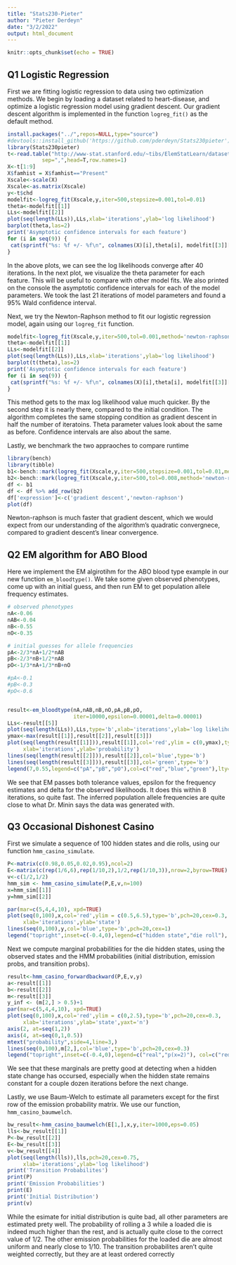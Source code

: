 ```yaml
---
title: "Stats230-Pieter"
author: "Pieter Derdeyn"
date: "3/2/2022"
output: html_document
---
```


```r
knitr::opts_chunk$set(echo = TRUE)
```

## Q1 Logistic Regression

First we are fitting logistic regression to data using two optimization methods. We begin by loading a dataset related to heart-disease, and optimize a logistic regression model using gradient descent. Our gradient descent algorithm is implemented in the function `logreg_fit()` as the default method.

```r
install.packages("../",repos=NULL,type="source")
#devtools::install_github('https://github.com/pderdeyn/Stats230pieter')
library(Stats230pieter)
t<-read.table("http://www-stat.stanford.edu/~tibs/ElemStatLearn/datasets/SAheart.data",
           sep=",",head=T,row.names=1)
X<-t[1:9]
X$famhist = X$famhist=="Present"
Xscale<-scale(X)
Xscale<-as.matrix(Xscale)
y<-t$chd
modelfit<-logreg_fit(Xscale,y,iter=500,stepsize=0.001,tol=0.01)
theta<-modelfit[[1]]
LLs<-modelfit[[2]]
plot(seq(length(LLs)),LLs,xlab='iterations',ylab='log likelihood')
barplot(theta,las=2)
print('Asymptotic confidence intervals for each feature')
for (i in seq(9)) {
 cat(sprintf("%s: %f +/- %f\n", colnames(X)[i],theta[i], modelfit[[3]][i]))
}
```

In the above plots, we can see the log likelihoods converge after 40 iterations. In the next plot, we visualize the theta parameter for each feature. This will be useful to compare with other model fits. We also printed on the console the asymptotic confidence intervals for each of the model parameters. We took the last 21 iterations of model parameters and found a 95% Wald confidence interval.

Next, we try the Newton-Raphson method to fit our logistic regression model, again using our `logreg_fit` function.


```r
modelfit<-logreg_fit(Xscale,y,iter=500,tol=0.001,method='newton-raphson')
theta<-modelfit[[1]]
LLs<-modelfit[[2]]
plot(seq(length(LLs)),LLs,xlab='iterations',ylab='log likelihood')
barplot(t(theta),las=2)
print('Asymptotic confidence intervals for each feature')
for (i in seq(9)) {
 cat(sprintf("%s: %f +/- %f\n", colnames(X)[i],theta[i], modelfit[[3]][i]))
}
```

This method gets to the max log likelihood value much quicker. By the second step it is nearly there, compared to the initial condition. The algorithm completes the same stopping condition as gradient descent in half the number of iteratoins. Theta parameter values look about the same as before. Confidence intervals are also about the same.

Lastly, we benchmark the two appraoches to compare runtime

```r
library(bench)
library(tibble)
b1<-bench::mark(logreg_fit(Xscale,y,iter=500,stepsize=0.001,tol=0.01,method='gradient descent'),check=FALSE,min_iterations = 20)
b2<-bench::mark(logreg_fit(Xscale,y,iter=500,tol=0.008,method='newton-raphson'),check=FALSE,min_iterations = 20)
df <- b1
df <- df %>% add_row(b2)
df['expression']<-c('gradient descent','newton-raphson')
plot(df)
```

Newton-raphson is much faster that gradient descent, which we would expect from our understanding of the algorithm's quadratic convergnece, compared to gradient descent's linear convergence.

## Q2 EM algorithm for ABO Blood

Here we implement the EM algirotihm for the ABO blood type example in our new function `em_bloodtype()`. We take some given observed phenotypes, come up with an initial guess, and then run EM to get population allele frequency estimates.

```r
# observed phenotypes
nA<-0.06
nAB<-0.04
nB<-0.55
nO<-0.35

# initial guesses for allele frequencies
pA<-2/3*nA+1/2*nAB
pB<-2/3*nB+1/2*nAB
pO<-1/3*nA+1/3*nB+nO

#pA<-0.1
#pB<-0.3
#pO<-0.6


result<-em_bloodtype(nA,nAB,nB,nO,pA,pB,pO,
                     iter=10000,epsilon=0.00001,delta=0.00001)
LLs<-result[[5]]
plot(seq(length(LLs)),LLs,type='b',xlab='iterations',ylab='log likelihood')
ymax<-max(result[[1]],result[[2]],result[[3]])
plot(seq(length(result[[1]])),result[[1]],col='red',ylim = c(0,ymax),type='b',
     xlab='iterations',ylab='probability')
lines(seq(length(result[[2]])),result[[2]],col='blue',type='b')
lines(seq(length(result[[3]])),result[[3]],col='green',type='b')
legend(7,0.55,legend=c("pA","pB","pO"),col=c("red","blue","green"),lty=1)
```

We see that EM passes both tolerance values, epsilon for the frequency estimates and delta for the observed likelihoods. It does this within 8 iterations, so quite fast. The inferred population allele frequencies are quite close to what Dr. Minin says the data was generated with.

## Q3 Occasional Dishonest Casino

First we simulate a sequence of 100 hidden states and die rolls, using our function `hmm_casino_simulate`.

```r
P<-matrix(c(0.98,0.05,0.02,0.95),ncol=2)
E<-matrix(c(rep(1/6,6),rep(1/10,2),1/2,rep(1/10,3)),nrow=2,byrow=TRUE)
v<-c(1/2,1/2)
hmm_sim <- hmm_casino_simulate(P,E,v,n=100)
x=hmm_sim[[1]]
y=hmm_sim[[2]]

par(mar=c(5,4,4,10), xpd=TRUE)
plot(seq(0,100),x,col='red',ylim = c(0.5,6.5),type='b',pch=20,cex=0.3,
     xlab='iterations',ylab='state')
lines(seq(0,100),y,col='blue',type='b',pch=20,cex=1)
legend("topright",inset=c(-0.4,0),legend=c("hidden state","die roll"), col=c("red","blue"),lty=1,pch=20)
```

Next we compute marginal probabilities for the die hidden states, using the observed states and the HMM probabilities (initial distribution, emission probs, and transition probs).


```r
result<-hmm_casino_forwardbackward(P,E,v,y)
a<-result[[1]]
b<-result[[2]]
m<-result[[3]]
y_inf <- (m[2,] > 0.5)+1
par(mar=c(5,4,4,10), xpd=TRUE)
plot(seq(0,100),x,col='red',ylim = c(0,2.5),type='b',pch=20,cex=0.3,
     xlab='iterations',ylab='state',yaxt='n')
axis(2, at=seq(1,2))
axis(4, at=seq(0,1,0.5))
mtext("probability",side=4,line=3,)
lines(seq(0,100),m[2,],col='blue',type='b',pch=20,cex=0.3)
legend("topright",inset=c(-0.4,0),legend=c("real","p(x=2)"), col=c("red","blue"),lty=1,pch=20)
```

We see that these marginals are pretty good at detecting when a hidden state change has occursed, especially when the hidden state remains constant for a couple dozen iterations before the next change.

Lastly, we use Baum-Welch to estimate all parameters except for the first row of the emission probability matrix. We use our function, `hmm_casino_baumwelch`.


```r
bw_result<-hmm_casino_baumwelch(E[1,],x,y,iter=1000,eps=0.05)
lls<-bw_result[[1]]
P<-bw_result[[2]]
E<-bw_result[[3]]
v<-bw_result[[4]]
plot(seq(length(lls)),lls,pch=20,cex=0.75,
     xlab='iterations',ylab='log likelihood')
print('Transition Probabilites')
print(P)
print('Emission Probabilities')
print(E)
print('Initial Distribution')
print(v)
```
While the esimate for initial distribution is quite bad, all other parameters are estimated prety well. The probability of rolling a 3 while a loaded die is indeed much higher than the rest, and is actually quite close to the correct value of 1/2. The other emission probabilities for the loaded die are almost uniform and nearly close to 1/10. The transition probabilites aren't quite weighted correctly, but they are at least ordered correctly
